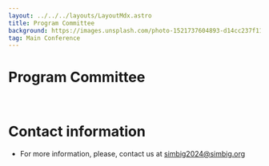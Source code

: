 ```yaml
---
layout: ../../../layouts/LayoutMdx.astro
title: Program Committee
background: https://images.unsplash.com/photo-1521737604893-d14cc237f11d?q=80&w=2084&auto=format&fit=crop&ixlib=rb-4.0.3&ixid=M3wxMjA3fDB8MHxwaG90by1wYWdlfHx8fGVufDB8fHx8fA%3D%3D
tag: Main Conference
---
```


# Program Committee

<Programm/>

<br/>

# Contact information
* For more information, please, contact us at simbig2024@simbig.org